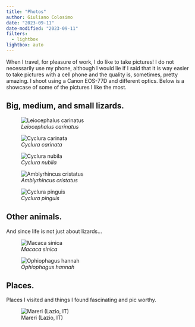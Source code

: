 ```yaml
---
title: "Photos"
author: Giuliano Colosimo
date: "2023-09-11"
date-modified: "2023-09-11"
filters:
  - lightbox
lightbox: auto
---
```


When I travel, for pleasure of work, I do like to take pictures! I do not necessarily use my phone, although I would lie if I said that it is way easier to take pictures with a cell phone and the quality is, sometimes, pretty amazing. I shoot using a Canon EOS-77D and different optics. Below is a showcase of some of the pictures I like the most.

## Big, medium, and small lizards.

::: {layout="[[1], [1, 1], [1]]"}
![*Leiocephalus carinatus*](photos/leiocephalus.jpeg){group="lizards" description="The lion lizard from the Turks and Caicos. _Credit:_ Giuliano Colosimo"}

![*Cyclura carinata*](photos/ccarinata.jpeg){group="lizards" description="Something _Credit:_ Giuliano Colosimo"}

![*Cyclura nubila*](photos/cnubila.jpeg){group="lizards" description="Something _Credit:_ Giuliano Colosimo"}

![*Amblyrhincus cristatus*](photos/amblyrhincus.jpeg){group="lizards" description="Something _Credit:_ Giuliano Colosimo"}
:::

![*Cyclura pinguis*](photos/cpinguis.jpeg){group="lizards" description="Something _Credit:_ Giuliano Colosimo"}

## Other animals.

And since life is not just about lizards...

![*Macaca sinica*](photos/macacasinica.jpeg){group="animals" description="Something _credit:_ Giuliano Colosimo"}

![*Ophiophagus hannah*](photos/kingcobra.jpeg){group="animals" description="Something _credit:_ Giuliano Colosimo"}

## Places.

Places I visited and things I found fascinating and pic worthy.

![Mareri (Lazio, IT)](photos/mareri.jpeg){group="places" description="Something _credit:_ Giuliano Colosimo"}
